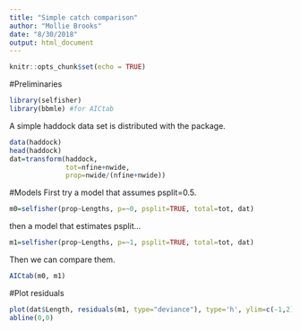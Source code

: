 ```yaml
---
title: "Simple catch comparison"
author: "Mollie Brooks"
date: "8/30/2018"
output: html_document
---
```


```r
knitr::opts_chunk$set(echo = TRUE)
```
#Preliminaries
```r
library(selfisher)
library(bbmle) #for AICtab
```

A simple haddock data set is distributed with the package.
```r
data(haddock)
head(haddock)
dat=transform(haddock, 
              tot=nfine+nwide, 
              prop=nwide/(nfine+nwide))
```

#Models
First try a model that assumes psplit=0.5.
```r
m0=selfisher(prop~Lengths, p=~0, psplit=TRUE, total=tot, dat)
```

then a model that estimates psplit...
```r
m1=selfisher(prop~Lengths, p=~1, psplit=TRUE, total=tot, dat)
```

Then we can compare them.
```r
AICtab(m0, m1)
```

#Plot residuals
```r
plot(dat$Length, residuals(m1, type="deviance"), type='h', ylim=c(-1,2))
abline(0,0)
```
